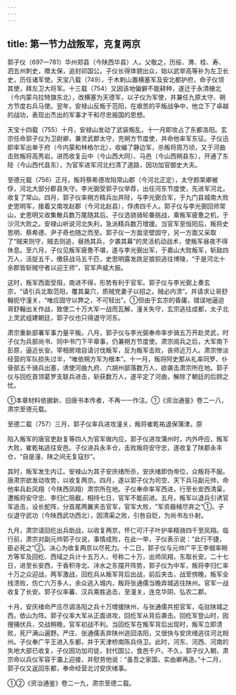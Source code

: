 ```yaml
---
---
---
```

title: 第一节力战叛军，克复两京
---



郭子仪（697—781）华州郑县（今陕西华县）人。父敬之，历绥、渭、桂、寿、泗五州刺史，赠太保，追封祁国公。子仪长得体貌出众，始以武举高等补为左卫长史，历任诸军使。天宝八载（749），于木剌山置横塞军及安北都护府，命子仪领其使，拜左卫大将军。十三载（754）又因该地偏僻不能耕种，遂迁于永清栅北（今内蒙乌拉特旗东北），改横塞为天德军，以子仪为军使，并兼任九原太守、朔方节度右兵马使。翌年，安禄山反叛于范阳，在艰苦的平叛战争中，他立下了卓越的战功，表现出杰出的军事才干和尽忠报国的思想。

天宝十四载（755）十月，安禄山发动了武装叛乱，十一月即攻占了东都洛阳。玄宗任命郭子仪为卫尉卿，兼灵武郡太守，充朔方节度使，并命他率军东征。子仪迅即率军出单于府（今内蒙和林格尔北），收编了静边军，杀叛将周万顷，又于河曲击败叛将高秀岩，进而收复云中（今山西大同）、马邑（今山西朔县东），开通了东陉（今山西代县东），为官军进军河北扫清了道路，因功加官御史大夫。

至德元载（756）正月，叛将蔡希德攻陷常山郡（今河北正定），太守颜杲卿被俘，河北大部分郡县失守。李光弼受郭子仪举荐，出任河东节度使，先进军河北，收复了常山。四月，郭子仪率朔方精兵出井陉，与李光弼合军，于九门县城南大败史思明军，接着又南攻赵郡（今河北赵县），俘虏四千人。郭子仪与李光弼回师常山，史思明又收集散兵数万尾随其后。子仪选骁骑轮番挑战，乘叛军疲惫之机，于沙河大败之。安禄山听说河北失利，急派精兵数万增援。当官军至恒阳后，叛将史思明、蔡希德、尹子奇也随之而至。郭子仪一方面坚壁固守，另一方面又采取了“贼来则守，贼去则追，昼扬其兵，夕袭其幕”的灵活机动战术，使叛军昼夜不得休息。至六月，子仪见叛军疲惫不堪，遂与李光弼出军，于嘉山大败叛军，斩敌四万人，活捉五千，缴获战马五千匹，史思明露发跣足狼狈逃往博陵，“于是河北十余郡皆斩贼守者以迎王师”，官军声威大振。

这时，叛军西面受阻，南进不得，形势有利于官军。郭子仪与李光弼上奏玄宗，“请引兵北取范阳，覆其巢穴，质贼党妻子以招之，贼必内溃”。并请求让哥舒翰扼守潼关，“唯应固守以弊之，不可轻出”。①但由于玄宗的昏庸，错误地逼迫哥舒翰出关作战，致使二十万大军一战而瓦解，潼关失守，玄宗逃往成都，太子北上灵武组建朝廷，郭子仪也只得退守河东。

肃宗重新部署军事力量平叛。八月，郭子仪与李光弼奉命率步骑五万开赴灵武，时子仪为兵部尚书、同中书门下平章事，仍兼朔方节度使。肃宗阅兵之后，大军南下彭原，逼近长安。宰相房琯自请讨伐叛军，反为叛军击败，丧师近万人。肃宗惨淡经营的军队损失过半，“唯依朔方军为根本”。十一月，叛将阿史那从礼率同罗、仆骨部五千骑兵出塞，诱使河曲九府、六胡州部落数万人，欲袭击肃宗所在地。郭子仪与回纥首领葛罗支联兵进击，斩获数万人，遂平定了河曲，解除了朝廷的后顾之忧。

①本章材料依据新、旧唐书本传者，不再一一作注。①《资治通鉴》卷二一八，肃宗至德元载。

至德二载（757）三月，郭子仪率兵进攻潼关，叛将崔乾祐退保蒲津。原

陷入叛军的唐官吏赵复等四人为官军做内应，郭子仪进攻蒲州时，内外呼应，叛军大败，崔乾祐逃往安邑。子仪进兵永丰仓，击败叛将安守忠，遂收复了陕郡永丰仓，“自是潼、陕之间无复寇抄”。

其时，叛军发生内讧。安禄山为其子安庆绪所杀，安庆绪即伪帝位，众叛将不服。唐肃宗欲发动攻势，以收复两京。四月，遂以郭子仪为司空、天下兵马副元帅，命他率兵赴凤翔（今陕西凤翔）肃宗所在地。子仪奉命率军西进，行至长安西清渠，遭叛将安守忠、李归仁阻截，相持七日，官军不能前进。五月，叛军以退兵引诱官军追击，设长蛇阵，分首尾两翼夹击官军，官军大败，“军资器械尽弃之”①。子仪退守武功（今陕西武功西北），因清渠之败，引咎自贬，为尚书左仆射。

九月，肃宗请回纥出兵助战，以收复两京，怀仁可汗子叶护率精骑四千至凤翔。临行前，肃宗对副元帅郭子仪说，事情成败，在此一举，子仪表示说：“此行不捷，臣必死之”②。决心为收复两京以尽死力。十二日，郭子仪与元帅广平王李俶率朔方等军及回纥、西域之兵计十五万人，号称二十万，出师凤翔，东取长安。二十七日，进至长安西，于香积寺北、沣水之东摆开阵势，郭子仪为中军，叛将李归仁率十万之众迎战，两军激战，回纥兵从叛军背后出战，前后夹击，战至傍晚，叛军全线溃败，伤亡六万多人，余众逃入城内，叛将张通儒当晚弃城逃往陕州。官军一战收复了长安。郭子仪率蕃、汉兵乘胜追击，至潼关，连克华阴、弘农二郡。

十月，安庆绪命严庄尽调洛阳之兵十万增援陕州，与张通儒共拒官军，屯驻陕城之西，依山为阵。郭子仪率大军从正面进攻，回纥军从背后袭击。回纥军登山时，因搜捕伏兵，交战稍晚，官军初战不利。当回纥军在叛军背后出现时，叛军立即溃败，死尸满山遍野。严庄、张通儒丢弃陕州逃回洛阳，又很快与安庆绪逃往河北相州。子仪奉广平王进入东都，并于天津桥南陈兵侍卫。此时，河东、河西、河南的失地大部已收复，子仪因功加司徒，封代国公，食邑千户。不久，郭子仪入朝，肃宗命以兵仪军容于灞上迎接，并慰劳他说：“虽吾之家国，实由卿再造。”十二月，郭子仪又返回东都，奉命经营北讨安庆绪事。

①②《资治通鉴》卷二一九，肃宗至德二载。